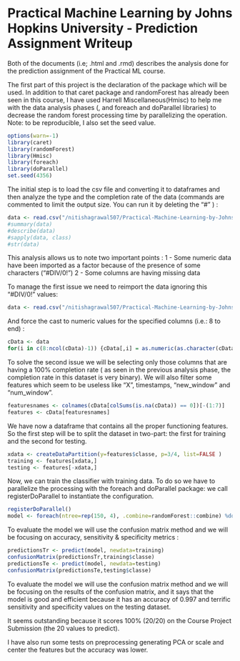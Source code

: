 Practical Machine Learning by Johns Hopkins University - Prediction Assignment Writeup
========================================================

Both of the documents (i.e; .html and .rmd) describes the analysis done for the prediction assignment of the Practical ML course.

The first part of this project is the declaration of the package which will be used. In addition to that caret package and randomForest has already been seen in this course, I have used Harrell Miscellaneous(Hmisc) to help me with the data analysis phases (, and foreach and doParallel libraries) to decrease the random forest processing time by parallelizing the operation.
Note: to be reproducible, I also set the seed value.

```r
options(warn=-1)
library(caret)
library(randomForest)
library(Hmisc)
library(foreach)
library(doParallel)
set.seed(4356)
```

The initial step is to load the csv file and converting it to dataframes and then analyze the type and the completion rate of the data (commands are commented to limit the output size. You can run it by deleting the "#" ) :

```r
data <- read.csv("/nitishagrawal507/Practical-Machine-Learning-by-Johns-Hopkins/datasets/pml-training.csv")
#summary(data)
#describe(data)
#sapply(data, class)
#str(data)
```

This analysis allows us to note two important points :
 1 - Some numeric data have been imported as a factor because of the presence of some characters ("#DIV/0!")
 2 - Some columns are having missing data
 
To manage the first issue we need to reimport the data ignoring this "#DIV/0!" values:

```r
data <- read.csv("/nitishagrawal507/Practical-Machine-Learning-by-Johns-Hopkins/datasets/pml-training.csv", na.strings=c("#DIV/0!") )
```

And force the cast to numeric values for the specified columns (i.e.: 8 to end) :

```r
cData <- data
for(i in c(8:ncol(cData)-1)) {cData[,i] = as.numeric(as.character(cData[,i]))}
```

To solve the second issue we will be selecting only those columns that are having a 100% completion rate ( as seen in the previous analysis phase, the completion rate in this dataset is very binary). We will also filter some features which seem to be useless like "X", timestamps, "new_window" and "num_window".
```r
featuresnames <- colnames(cData[colSums(is.na(cData)) == 0])[-(1:7)]
features <- cData[featuresnames]
```

We have now a dataframe that contains all the proper functioning features. So the first step will be to split the dataset in two-part: the first for training and the second for testing.

```r
xdata <- createDataPartition(y=features$classe, p=3/4, list=FALSE )
training <- features[xdata,]
testing <- features[-xdata,]
```


Now, we can train the classifier with training data. To do so we have to parallelize the processing with the foreach and doParallel package: we call registerDoParallel to instantiate the configuration.

```r
registerDoParallel()
model <- foreach(ntree=rep(150, 4), .combine=randomForest::combine) %dopar% randomForest(training[-ncol(training)], training$classe, ntree=ntree)
```

To evaluate the model we will use the confusion matrix method and we will be focusing on accuracy, sensitivity & specificity metrics :
```r
predictionsTr <- predict(model, newdata=training)
confusionMatrix(predictionsTr,training$classe)
predictionsTe <- predict(model, newdata=testing)
confusionMatrix(predictionsTe,testing$classe)
```

To evaluate the model we will use the confusion matrix method and we will be focusing on the results of the confusion matrix, and it says that the model is good and efficient because it has an accuracy of 0.997 and terrific sensitivity and specificity values on the testing dataset.

It seems outstanding because it scores 100% (20/20) on the Course Project Submission (the 20 values to predict).

I have also run some tests on preprocessing generating PCA or scale and center the features but the accuracy was lower.
